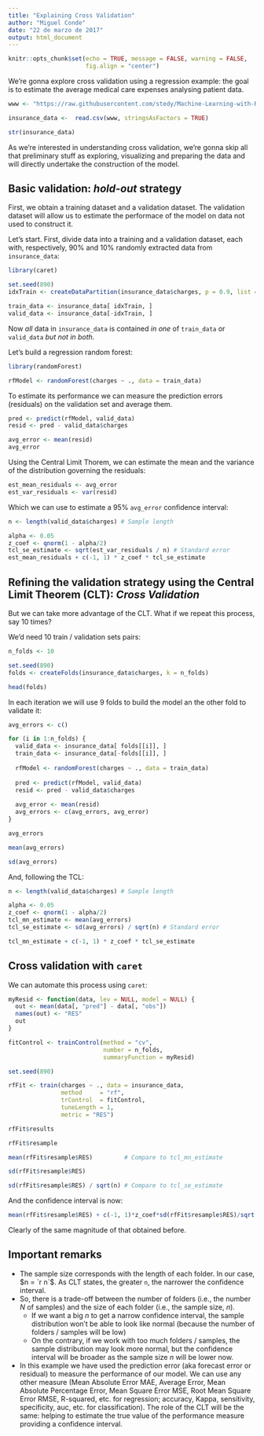 ```yaml
---
title: "Explaining Cross Validation"
author: "Miguel Conde"
date: "22 de marzo de 2017"
output: html_document
---
```


```r
knitr::opts_chunk$set(echo = TRUE, message = FALSE, warning = FALSE,
                      fig.align = "center")
```

We're gonna explore cross validation using a regression example: the goal is to estimate the average medical care expenses analysing patient data.

```r
www <- "https://raw.githubusercontent.com/stedy/Machine-Learning-with-R-datasets/master/insurance.csv"

insurance_data <-  read.csv(www, stringsAsFactors = TRUE)

str(insurance_data)
```

As we're interested in understanding cross validation, we're gonna skip all that preliminary stuff as exploring, visualizing and preparing the data and will directly undertake the construction of the model.


## Basic validation: *hold-out* strategy
First, we obtain a training dataset and a validation dataset. The validation dataset will allow us to estimate the performace of the model on data not used to construct it.

Let's start. First, divide data into a training and a validation dataset, each with, respectively, 90% and 10% randomly extracted data from `insurance_data`:
```r
library(caret)

set.seed(890)
idxTrain <- createDataPartition(insurance_data$charges, p = 0.9, list = FALSE)

train_data <- insurance_data[ idxTrain, ]
valid_data <- insurance_data[-idxTrain, ]
```

Now *all* data in `insurance_data` is contained *in one* of `train_data` or `valid_data` *but not in both*.

Let's build a regression random forest:
```r
library(randomForest)

rfModel <- randomForest(charges ~ ., data = train_data)
```

To estimate its performance we can measure the prediction errors (residuals) on the validation set and average them.

```r
pred <- predict(rfModel, valid_data)
resid <- pred - valid_data$charges

avg_error <- mean(resid)
avg_error
```

Using the Central Limit Thorem, we can estimate the mean and the variance of the distribution governing the residuals:

```r
est_mean_residuals <- avg_error
est_var_residuals <- var(resid)
```

Which we can use to estimate a 95% `avg_error` confidence interval:
```r
n <- length(valid_data$charges) # Sample length

alpha <- 0.05
z_coef <- qnorm(1 - alpha/2)
tcl_se_estimate <- sqrt(est_var_residuals / n) # Standard error
est_mean_residuals + c(-1, 1) * z_coef * tcl_se_estimate
```

## Refining the validation strategy using the Central Limit Theorem (CLT): *Cross Validation*
But we can take more advantage of the CLT. What if we repeat this process, say 10 times?

We'd need 10 train / validation sets pairs:
```r
n_folds <- 10

set.seed(890)
folds <- createFolds(insurance_data$charges, k = n_folds)

head(folds)
```

In each iteration we will use 9 folds to build the model an the other fold to validate it:

```r

avg_errors <- c()

for (i in 1:n_folds) {
  valid_data <- insurance_data[ folds[[i]], ]
  train_data <- insurance_data[-folds[[i]], ]
  
  rfModel <- randomForest(charges ~ ., data = train_data)
  
  pred <- predict(rfModel, valid_data)
  resid <- pred - valid_data$charges
  
  avg_error <- mean(resid)
  avg_errors <- c(avg_errors, avg_error)
}
```

```r
avg_errors
```

```r
mean(avg_errors)
```

```r
sd(avg_errors)
```

And, following the TCL:

```r
n <- length(valid_data$charges) # Sample length

alpha <- 0.05
z_coef <- qnorm(1 - alpha/2)
tcl_mn_estimate <- mean(avg_errors)
tcl_se_estimate <- sd(avg_errors) / sqrt(n) # Standard error

tcl_mn_estimate + c(-1, 1) * z_coef * tcl_se_estimate
```

## Cross validation with `caret`

We can automate this process using `caret`:

```r
myResid <- function(data, lev = NULL, model = NULL) {
  out <- mean(data[, "pred"] - data[, "obs"])
  names(out) <- "RES"
  out
}

fitControl <- trainControl(method = "cv",
                           number = n_folds,
                           summaryFunction = myResid)

set.seed(890)

rfFit <- train(charges ~ ., data = insurance_data,
               method     = "rf", 
               trControl  = fitControl,
               tuneLength = 1, 
               metric = "RES")

```

```r
rfFit$results
```

```r
rfFit$resample
```

```r
mean(rfFit$resample$RES)         # Compare to tcl_mn_estimate
```

```r
sd(rfFit$resample$RES) 
```

```r
sd(rfFit$resample$RES) / sqrt(n) # Compare to tcl_se_estimate
```

And the confidence interval is now:
```r
mean(rfFit$resample$RES) + c(-1, 1)*z_coef*sd(rfFit$resample$RES)/sqrt(n)
```

Clearly of the same magnitude of that obtained before.

## Important remarks

* The sample size corresponds with the length of each folder. In our case, $n = `r n`$. As CLT states, the greater `n`, the narrower the confidence interval.
* So, there is a trade-off between the number of folders (i.e., the number $N$ of samples) and the size of each folder (i.e., the sample size, $n$). 
    + If we want a big $n$ to get a narrow confidence interval, the sample distribution won't be able to look like normal (because the number of folders / samples will be low)
    + On the contrary, if we work with too much folders / samples, the sample distribution may look more normal, but the confidence interval will be broader as the sample size $n$ will be lower now.  
* In this example we have used the prediction error (aka forecast error or residual) to measure the performance of our model. We can use any other measure (Mean Absolute Error MAE, Average Error, Mean Absolute Percentage Error, Mean Square Error MSE, Root Mean Square Error RMSE, R-squared, etc. for regression; accuracy, Kappa, sensitivity, specificity, auc, etc. for classification). The role of the CLT will be the same: helping to estimate the true value of the performance measure providing a confidence interval.